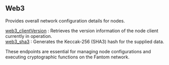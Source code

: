 
<Meta title="Fantom web3 info | dRPC" />

## Web3

Provides overall network configuration details for nodes.

[web3_clientVersion](/fantom-api/web3/web3_clientVersion) : Retrieves the version information of the node client currently in operation. \
[web3_sha3](/fantom-api/web3/web3_sha3) : Generates the Keccak-256 (SHA3) hash for the supplied data.

These endpoints are essential for managing node configurations and executing cryptographic functions on the Fantom network.

<Space h={16} />
<GetStarted />
